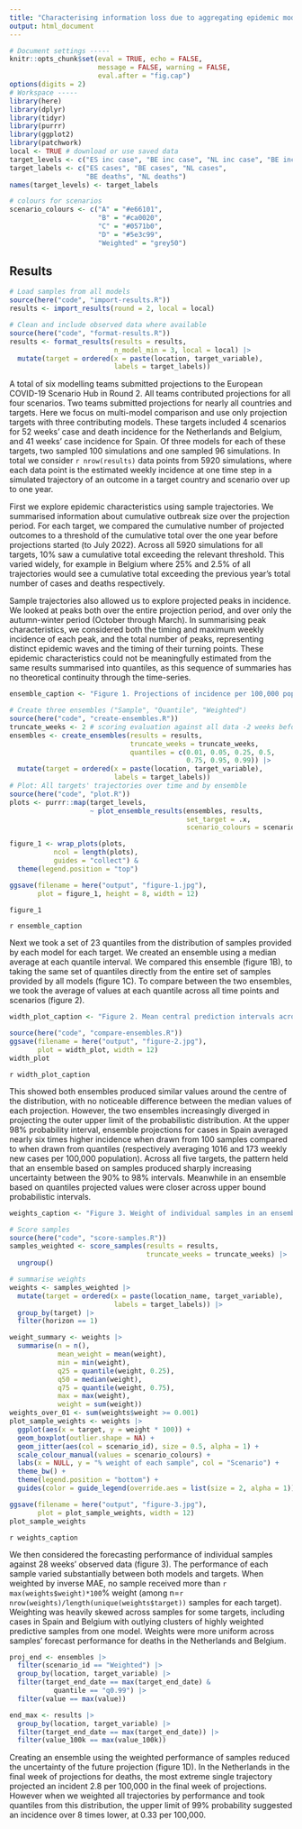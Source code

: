 ```yaml
---
title: "Characterising information loss due to aggregating epidemic model outputs"
output: html_document
---
```


```r
# Document settings -----
knitr::opts_chunk$set(eval = TRUE, echo = FALSE,
                      message = FALSE, warning = FALSE,
                      eval.after = "fig.cap")
options(digits = 2)
# Workspace -----
library(here)
library(dplyr)
library(tidyr)
library(purrr)
library(ggplot2)
library(patchwork)
local <- TRUE # download or use saved data 
target_levels <- c("ES inc case", "BE inc case", "NL inc case", "BE inc death", "NL inc death")
target_labels <- c("ES cases", "BE cases", "NL cases", 
                   "BE deaths", "NL deaths")
names(target_levels) <- target_labels

# colours for scenarios
scenario_colours <- c("A" = "#e66101",
                      "B" = "#ca0020",
                      "C" = "#0571b0",
                      "D" = "#5e3c99",
                      "Weighted" = "grey50")
```


## Results

```r
# Load samples from all models
source(here("code", "import-results.R"))
results <- import_results(round = 2, local = local)

# Clean and include observed data where available
source(here("code", "format-results.R"))
results <- format_results(results = results, 
                          n_model_min = 3, local = local) |> 
  mutate(target = ordered(x = paste(location, target_variable),
                          labels = target_labels))
```

A total of six modelling teams submitted projections to the European COVID-19 Scenario Hub in Round 2. All teams contributed projections for all four scenarios. Two teams submitted projections for nearly all countries and targets. Here we focus on multi-model comparison and use only projection targets with three contributing models. These targets included 4 scenarios for 52 weeks’ case and death incidence for the Netherlands and Belgium, and 41 weeks’ case incidence for Spain. Of three models for each of these targets, two sampled 100 simulations and one sampled 96 simulations. In total we consider `r nrow(results)` data points from 5920 simulations, where each data point is the estimated weekly incidence at one time step in a simulated trajectory of an outcome in a target country and scenario over up to one year.

First we explore epidemic characteristics using sample trajectories. We summarised information about cumulative outbreak size over the projection period. For each target, we compared the cumulative number of projected outcomes to a threshold of the cumulative total over the one year before projections started (to July 2022). Across all 5920 simulations for all targets, 10% saw a cumulative total exceeding the relevant threshold. This varied widely, for example in Belgium where 25% and 2.5% of all trajectories would see a cumulative total exceeding the previous year’s total number of cases and deaths respectively.

Sample trajectories also allowed us to explore projected peaks in incidence. We looked at peaks both over the entire projection period, and over only the autumn-winter period (October through March). In summarising peak characteristics, we considered both the timing and maximum weekly incidence of each peak, and the total number of peaks, representing distinct epidemic waves and the timing of their turning points. These epidemic characteristics could not be meaningfully estimated from the same results summarised into quantiles, as this sequence of summaries has no theoretical continuity through the time-series.


```r
ensemble_caption <- "Figure 1. Projections of incidence per 100,000 population, showing median, 50%, and 99% probabilistic intervals, using: A) no ensemble method (100 samples per model); B) a median across each model's projections at a given quantile interval; C) quantile intervals of the distribution across all samples; D) a weighted median across samples with each sample weighted by its own performance against observed data."

# Create three ensembles ("Sample", "Quantile", "Weighted")
source(here("code", "create-ensembles.R"))
truncate_weeks <- 2 # scoring evaluation against all data -2 weeks before now
ensembles <- create_ensembles(results = results, 
                              truncate_weeks = truncate_weeks,
                              quantiles = c(0.01, 0.05, 0.25, 0.5, 
                                            0.75, 0.95, 0.99)) |> 
  mutate(target = ordered(x = paste(location, target_variable),
                          labels = target_labels))
# Plot: All targets' trajectories over time and by ensemble
source(here("code", "plot.R"))
plots <- purrr::map(target_levels,
                    ~ plot_ensemble_results(ensembles, results, 
                                            set_target = .x,
                                            scenario_colours = scenario_colours))

figure_1 <- wrap_plots(plots, 
           ncol = length(plots), 
           guides = "collect") &
  theme(legend.position = "top")

ggsave(filename = here("output", "figure-1.jpg"),
       plot = figure_1, height = 8, width = 12)

figure_1
```
`r ensemble_caption`

Next we took a set of 23 quantiles from the distribution of samples provided by each model for each target. We created an ensemble using a median average at each quantile interval. We compared this ensemble (figure 1B), to taking the same set of quantiles directly from the entire set of samples provided by all models (figure 1C). To compare between the two ensembles, we took the average of values at each quantile across all time points and scenarios (figure 2). 

```r
width_plot_caption <- "Figure 2. Mean central prediction intervals across time and scenarios. Mean lower and upper interval bounds: 52 week mean of quantiles in the sample and quantile ensembles"

source(here("code", "compare-ensembles.R"))
ggsave(filename = here("output", "figure-2.jpg"),
       plot = width_plot, width = 12)
width_plot
```
`r width_plot_caption`

This showed both ensembles produced similar values around the centre of the distribution, with no noticeable difference between the median values of each projection. However, the two ensembles increasingly diverged in projecting the outer upper limit of the probabilistic distribution. At the upper 98% probability interval, ensemble projections for cases in Spain averaged nearly six times higher incidence when drawn from 100 samples compared to when drawn from quantiles  (respectively averaging 1016 and 173 weekly new cases per 100,000 population). Across all five targets, the pattern held that an ensemble based on samples produced sharply increasing uncertainty between the 90% to 98% intervals. Meanwhile in an ensemble based on quantiles projected values were closer across upper bound probabilistic intervals.

```r
weights_caption <- "Figure 3. Weight of individual samples in an ensemble across all available samples for each of five projection targets. Samples were weighted by the inverse of mean absolute error against 28 weeks' observed data, meaning higher weight reflects better forecasting performance."

# Score samples
source(here("code", "score-samples.R"))
samples_weighted <- score_samples(results = results, 
                                  truncate_weeks = truncate_weeks) |> 
  ungroup()

# summarise weights
weights <- samples_weighted |> 
  mutate(target = ordered(x = paste(location_name, target_variable),
                          labels = target_labels)) |> 
  group_by(target) |> 
  filter(horizon == 1)

weight_summary <- weights |> 
  summarise(n = n(),
            mean_weight = mean(weight),
            min = min(weight),
            q25 = quantile(weight, 0.25),
            q50 = median(weight),
            q75 = quantile(weight, 0.75),
            max = max(weight),
            weight = sum(weight))
weights_over_01 <- sum(weights$weight >= 0.001)
plot_sample_weights <- weights |> 
  ggplot(aes(x = target, y = weight * 100)) +
  geom_boxplot(outlier.shape = NA) +
  geom_jitter(aes(col = scenario_id), size = 0.5, alpha = 1) +
  scale_colour_manual(values = scenario_colours) +
  labs(x = NULL, y = "% weight of each sample", col = "Scenario") +
  theme_bw() +
  theme(legend.position = "bottom") +
  guides(color = guide_legend(override.aes = list(size = 2, alpha = 1)))

ggsave(filename = here("output", "figure-3.jpg"),
       plot = plot_sample_weights, width = 12)
plot_sample_weights
```
`r weights_caption`

We then considered the forecasting performance of individual samples against 28 weeks' observed data (figure 3). The performance of each sample varied substantially between both models and targets. When weighted by inverse MAE, no sample received more than `r max(weights$weight)*100`% weight (among n=`r nrow(weights)/length(unique(weights$target))` samples for each target). Weighting was heavily skewed across samples for some targets, including cases in Spain and Belgium with outlying clusters of highly weighted predictive samples from one model. Weights were more uniform across samples' forecast performance for deaths in the Netherlands and Belgium.

```r
proj_end <- ensembles |> 
  filter(scenario_id == "Weighted") |> 
  group_by(location, target_variable) |> 
  filter(target_end_date == max(target_end_date) & 
           quantile == "q0.99") |> 
  filter(value == max(value))

end_max <- results |> 
  group_by(location, target_variable) |>
  filter(target_end_date == max(target_end_date)) |> 
  filter(value_100k == max(value_100k))
```
Creating an ensemble using the weighted performance of samples reduced the uncertainty of the future projection (figure 1D). In the Netherlands in the final week of projections for deaths, the most extreme single trajectory projected an incident 2.8 per 100,000 in the final week of projections. However when we weighted all trajectories by performance and took quantiles from this distribution, the upper limit of 99% probability suggested an incidence over 8 times lower, at 0.33 per 100,000. 
